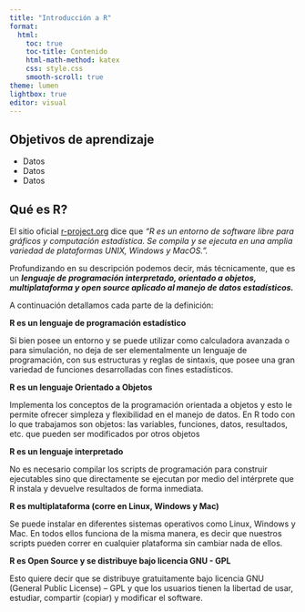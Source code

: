 ```yaml
---
title: "Introducción a R"
format:
  html:
    toc: true
    toc-title: Contenido
    html-math-method: katex
    css: style.css
    smooth-scroll: true
theme: lumen
lightbox: true
editor: visual
---
```


::: {.callout-tip icon=false}
## Objetivos de aprendizaje

- Datos
- Datos
- Datos
:::

## Qué es R?

El sitio oficial [r-project.org](https://www.r-project.org/) dice que *"R es un entorno de software libre para gráficos y computación estadística. Se compila y se ejecuta en una amplia variedad de plataformas UNIX, Windows y MacOS.".*

Profundizando en su descripción podemos decir, más técnicamente, que es un ***lenguaje de programación interpretado, orientado a objetos, multiplataforma y open source aplicado al manejo de datos estadísticos.***

A continuación detallamos cada parte de la definición:

**R es un lenguaje de programación estadístico**

Si bien posee un entorno y se puede utilizar como calculadora avanzada o para simulación, no deja de ser elementalmente un lenguaje de programación, con sus estructuras y reglas de sintaxis, que posee una gran variedad de funciones desarrolladas con fines estadísticos.

**R es un lenguaje Orientado a Objetos**

Implementa los conceptos de la programación orientada a objetos y esto le permite ofrecer simpleza y flexibilidad en el manejo de datos. En R todo con lo que trabajamos son objetos: las variables, funciones, datos, resultados, etc. que pueden ser modificados por otros objetos

**R es un lenguaje interpretado**

No es necesario compilar los scripts de programación para construir ejecutables sino que directamente se ejecutan por medio del intérprete que R instala y devuelve resultados de forma inmediata.

**R es multiplataforma (corre en Linux, Windows y Mac)**

Se puede instalar en diferentes sistemas operativos como Linux, Windows y Mac. En todos ellos funciona de la misma manera, es decir que nuestros scripts pueden correr en cualquier plataforma sin cambiar nada de ellos.

**R es Open Source y se distribuye bajo licencia GNU - GPL**

Esto quiere decir que se distribuye gratuitamente bajo licencia GNU (General Public License) -- GPL y que los usuarios tienen la libertad de usar, estudiar, compartir (copiar) y modificar el software.
